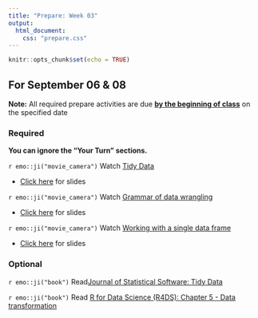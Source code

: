 ```yaml
---
title: "Prepare: Week 03"
output: 
  html_document:
    css: "prepare.css"
---
```


```r
knitr::opts_chunk$set(echo = TRUE)
```


## For September 06 & 08

**Note:** All required prepare activities are due **<u>by the beginning of class</u>** on the specified date

### Required 

**You can ignore the "Your Turn" sections.**

`r emo::ji("movie_camera")` Watch [Tidy Data](https://youtu.be/Ux85eR3h9hw)

- [Click here](https://rstudio-education.github.io/datascience-box/course-materials/slides/u2-d05-tidy-data/u2-d05-tidy-data.html#1) for slides

`r emo::ji("movie_camera")` Watch [Grammar of data wrangling](https://youtu.be/ZCaYBES_VEk)

- [Click here](https://rstudio-education.github.io/datascience-box/course-materials/slides/u2-d06-grammar-wrangle/u2-d06-grammar-wrangle.html#1) for slides

`r emo::ji("movie_camera")` Watch [Working with a single data frame](https://youtu.be/0229Uq2hkJo)

- [Click here](https://rstudio-education.github.io/datascience-box/course-materials/slides/u2-d07-single-df/u2-d07-single-df.html#1) for slides


<!--

## For September 08

**Note:** All required prepare activities are due **<u>by the beginning of class</u>** on the specified date

### Required 

`r emo::ji("memo")` Complete Quiz 01

`r emo::ji("movie_camera")` Watch [Working with multiple data frames](https://youtu.be/VdV5ABsaf5Y)

- [Click here](https://rstudio-education.github.io/datascience-box/course-materials/slides/u2-d08-multi-df/u2-d08-multi-df.html#1) for slides
-->


### Optional 

`r emo::ji("book")` Read[Journal of Statistical Software: Tidy Data](https://www.jstatsoft.org/article/view/v059i10)

`r emo::ji("book")` Read [R for Data Science (R4DS): Chapter 5 - Data transformation](https://r4ds.had.co.nz/transform.html)


